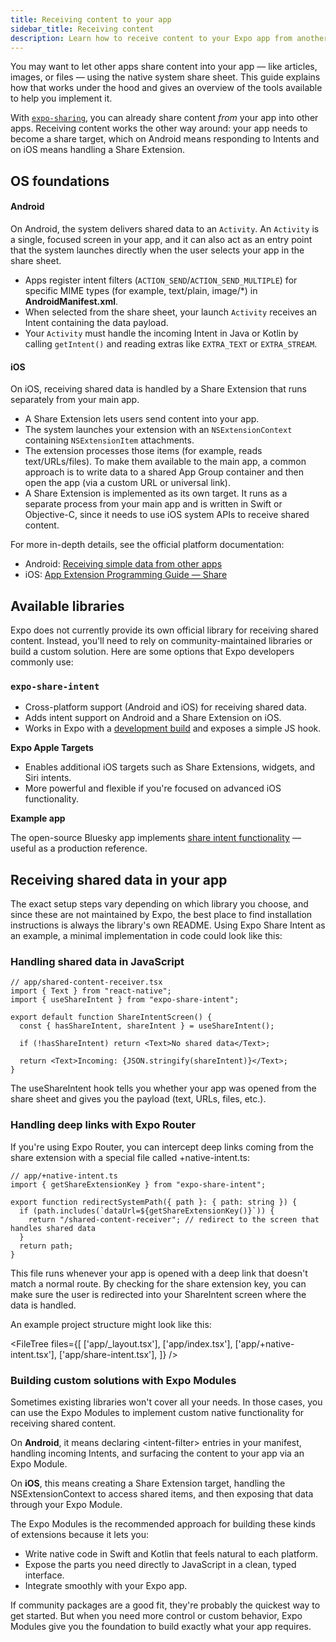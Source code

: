 ```yaml
---
title: Receiving content to your app
sidebar_title: Receiving content
description: Learn how to receive content to your Expo app from another app.
---
```



You may want to let other apps share content into your app &mdash; like articles, images, or files &mdash; using the native system share sheet. This guide explains how that works under the hood and gives an overview of the tools available to help you implement it.

With [`expo-sharing`](/versions/latest/sdk/sharing), you can already share content _from_ your app into other apps. Receiving content works the other way around: your app needs to become a share target, which on Android means responding to Intents and on iOS means handling a Share Extension.

## OS foundations

#### Android

On Android, the system delivers shared data to an `Activity`. An `Activity` is a single, focused screen in your app, and it can also act as an entry point that the system launches directly when the user selects your app in the share sheet.

- Apps register intent filters (`ACTION_SEND`/`ACTION_SEND_MULTIPLE`) for specific MIME types (for example, text/plain, image/\*) in **AndroidManifest.xml**.
- When selected from the share sheet, your launch `Activity` receives an Intent containing the data payload.
- Your `Activity` must handle the incoming Intent in Java or Kotlin by calling `getIntent()` and reading extras like `EXTRA_TEXT` or `EXTRA_STREAM`.

#### iOS

On iOS, receiving shared data is handled by a Share Extension that runs separately from your main app.

- A Share Extension lets users send content into your app.
- The system launches your extension with an `NSExtensionContext` containing `NSExtensionItem` attachments.
- The extension processes those items (for example, reads text/URLs/files). To make them available to the main app, a common approach is to write data to a shared App Group container and then open the app (via a custom URL or universal link).
- A Share Extension is implemented as its own target. It runs as a separate process from your main app and is written in Swift or Objective-C, since it needs to use iOS system APIs to receive shared content.

For more in-depth details, see the official platform documentation:

- Android: [Receiving simple data from other apps](https://developer.android.com/training/sharing/receive)
- iOS: [App Extension Programming Guide &mdash; Share](https://developer.apple.com/library/archive/documentation/General/Conceptual/ExtensibilityPG/Share.html)

## Available libraries

Expo does not currently provide its own official library for receiving shared content. Instead, you'll need to rely on community-maintained libraries or build a custom solution. Here are some options that Expo developers commonly use:

### `expo-share-intent`

- Cross-platform support (Android and iOS) for receiving shared data.
- Adds intent support on Android and a Share Extension on iOS.
- Works in Expo with a [development build](/develop/development-builds/introduction/) and exposes a simple JS hook.

**Expo Apple Targets**

- Enables additional iOS targets such as Share Extensions, widgets, and Siri intents.
- More powerful and flexible if you're focused on advanced iOS functionality.

**Example app**

The open-source Bluesky app implements [share intent functionality](https://github.com/bluesky-social/social-app/tree/main/plugins/shareExtension) — useful as a production reference.

## Receiving shared data in your app

The exact setup steps vary depending on which library you choose, and since these are not maintained by Expo, the best place to find installation instructions is always the library's own README. Using Expo Share Intent
as an example, a minimal implementation in code could look like this:

### Handling shared data in JavaScript

```
// app/shared-content-receiver.tsx
import { Text } from "react-native";
import { useShareIntent } from "expo-share-intent";

export default function ShareIntentScreen() {
  const { hasShareIntent, shareIntent } = useShareIntent();

  if (!hasShareIntent) return <Text>No shared data</Text>;

  return <Text>Incoming: {JSON.stringify(shareIntent)}</Text>;
}
```

The useShareIntent hook tells you whether your app was opened from the share sheet and gives you the payload (text, URLs, files, etc.).

### Handling deep links with Expo Router

If you're using Expo Router, you can intercept deep links coming from the share extension with a special file called +native-intent.ts:

```
// app/+native-intent.ts
import { getShareExtensionKey } from "expo-share-intent";

export function redirectSystemPath({ path }: { path: string }) {
  if (path.includes(`dataUrl=${getShareExtensionKey()}`)) {
    return "/shared-content-receiver"; // redirect to the screen that handles shared data
  }
  return path;
}
```

This file runs whenever your app is opened with a deep link that doesn't match a normal route. By checking for the share extension key, you can make sure the user is redirected into your ShareIntent screen where the data is handled.

An example project structure might look like this:

<FileTree
  files={[
    ['app/_layout.tsx'],
    ['app/index.tsx'],
    ['app/+native-intent.tsx'],
    ['app/share-intent.tsx'],
  ]}
/>

### Building custom solutions with Expo Modules

Sometimes existing libraries won't cover all your needs. In those cases, you can use the Expo Modules to implement custom native functionality for receiving shared content.

On **Android**, it means declaring &lt;intent-filter&gt; entries in your manifest, handling incoming Intents, and surfacing the content to your app via an Expo Module.

On **iOS**, this means creating a Share Extension target, handling the NSExtensionContext to access shared items, and then exposing that data through your Expo Module.

The Expo Modules is the recommended approach for building these kinds of extensions because it lets you:

- Write native code in Swift and Kotlin that feels natural to each platform.
- Expose the parts you need directly to JavaScript in a clean, typed interface.
- Integrate smoothly with your Expo app.

If community packages are a good fit, they're probably the quickest way to get started. But when you need more control or custom behavior, Expo Modules give you the foundation to build exactly what your app requires.
